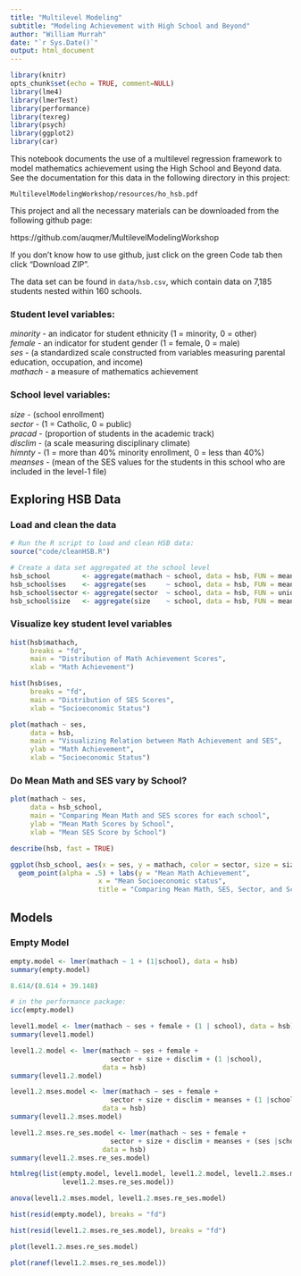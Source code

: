 ```yaml
---
title: "Multilevel Modeling"
subtitle: "Modeling Achievement with High School and Beyond"
author: "William Murrah"
date: "`r Sys.Date()`"
output: html_document
---
```


```r
library(knitr)
opts_chunk$set(echo = TRUE, comment=NULL)
library(lme4)
library(lmerTest)
library(performance)
library(texreg)
library(psych)
library(ggplot2)
library(car)
```


This notebook documents the use of a multilevel regression framework to model mathematics achievement using the High School and Beyond data. See the documentation for this data in the following directory in this project:

`MultilevelModelingWorkshop/resources/ho_hsb.pdf`

This project and all the necessary materials can be downloaded from the following github page:

https://github.com/auqmer/MultilevelModelingWorkshop

If you don't know how to use github, just click on the green Code tab then click "Download ZIP".

The data set can be found in `data/hsb.csv`, which contain data on 7,185 students nested within 160 schools.

### Student level variables:  
*minority* - an indicator for student ethnicity (1 = minority, 0 = other)  
*female* - an indicator for student gender (1 = female, 0 = male)  
*ses* - (a standardized scale constructed from variables measuring parental education, occupation, and income)   
*mathach* - a measure of mathematics achievement  

### School level variables:
*size* - (school enrollment)  
*sector* - (1 = Catholic, 0 = public)  
*pracad* - (proportion of students in the academic track)  
*disclim* - (a scale measuring disciplinary climate)  
*himnty* - (1 = more than 40% minority enrollment, 0 = less than 40%)   
*meanses* - (mean of the SES values for the students in this school who are included in the level-1 file)  

## Exploring HSB Data


### Load and clean the data
```r
# Run the R script to load and clean HSB data:
source("code/cleanHSB.R")

# Create a data set aggregated at the school level
hsb_school        <- aggregate(mathach ~ school, data = hsb, FUN = mean)
hsb_school$ses    <- aggregate(ses     ~ school, data = hsb, FUN = mean)$ses
hsb_school$sector <- aggregate(sector  ~ school, data = hsb, FUN = unique)$sector
hsb_school$size   <- aggregate(size    ~ school, data = hsb, FUN = mean)$size
```

### Visualize key student level variables

```r
hist(hsb$mathach, 
     breaks = "fd",
     main = "Distribution of Math Achievement Scores",
     xlab = "Math Achievement")
```
```r
hist(hsb$ses, 
     breaks = "fd",
     main = "Distribution of SES Scores",
     xlab = "Socioeconomic Status")
```
```r
plot(mathach ~ ses, 
     data = hsb,
     main = "Visualizing Relation between Math Achievement and SES",
     ylab = "Math Achievement",
     xlab = "Socioeconomic Status")
```

### Do Mean Math and SES vary by School?

```r

plot(mathach ~ ses, 
     data = hsb_school,
     main = "Comparing Mean Math and SES scores for each school",
     ylab = "Mean Math Scores by School",
     xlab = "Mean SES Score by School")
```

```r
describe(hsb, fast = TRUE)
```

```r

ggplot(hsb_school, aes(x = ses, y = mathach, color = sector, size = size)) +
  geom_point(alpha = .5) + labs(y = "Mean Math Achievement", 
                      x = "Mean Socioeconomic status",
                      title = "Comparing Mean Math, SES, Sector, and School Size")
```



## Models

### Empty Model

```r
empty.model <- lmer(mathach ~ 1 + (1|school), data = hsb)
summary(empty.model)
```

```r
8.614/(8.614 + 39.148)

# in the performance package:
icc(empty.model)
```

```r
level1.model <- lmer(mathach ~ ses + female + (1 | school), data = hsb)
summary(level1.model)
```

```r
level1.2.model <- lmer(mathach ~ ses + female +  
                         sector + size + disclim + (1 |school),
                       data = hsb)
summary(level1.2.model)
```

```r
level1.2.mses.model <- lmer(mathach ~ ses + female +  
                         sector + size + disclim + meanses + (1 |school),
                       data = hsb)
summary(level1.2.mses.model)
```

```r
level1.2.mses.re_ses.model <- lmer(mathach ~ ses + female +  
                         sector + size + disclim + meanses + (ses |school),
                       data = hsb)
summary(level1.2.mses.re_ses.model)
```

```r
htmlreg(list(empty.model, level1.model, level1.2.model, level1.2.mses.model,
             level1.2.mses.re_ses.model))
```

```r
anova(level1.2.mses.model, level1.2.mses.re_ses.model)
```


```r
hist(resid(empty.model), breaks = "fd")
```

```r
hist(resid(level1.2.mses.re_ses.model), breaks = "fd")
```

```r
plot(level1.2.mses.re_ses.model)
```


```r
plot(ranef(level1.2.mses.re_ses.model))
```



